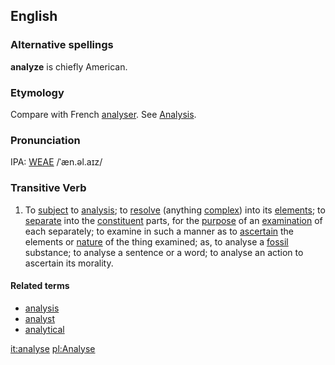 ==English==
===Alternative spellings===
'''analyze''' is chiefly American.

===Etymology===
Compare with French [[analyser]].  See [[Analysis]].

===Pronunciation===
IPA: [[WEAE]] /ˈæn.əl.aɪz/

===Transitive Verb===
# To [[subject]] to [[analysis]]; to [[resolve]] (anything [[complex]]) into its [[element]]s; to [[separate]] into the [[constituent]] parts, for the [[purpose]] of an [[examination]] of each separately; to examine in such a manner as to [[ascertain]] the elements or [[nature]] of the thing examined; as, to analyse a [[fossil]] substance; to analyse a sentence or a word; to analyse an action to ascertain its  morality.
<!-- material copied from Webster's Revised Unabridged Dictionary (1913) -->

====Related terms====
*[[analysis]]
*[[analyst]]
*[[analytical]]

[[it:analyse]]
[[pl:Analyse]]